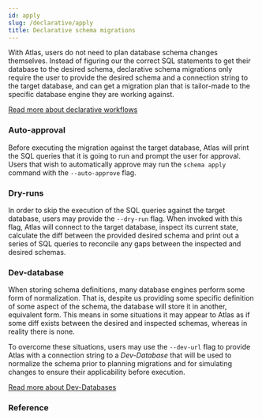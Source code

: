 ```yaml
---
id: apply
slug: /declarative/apply
title: Declarative schema migrations
---
```



With Atlas, users do not need to plan database schema changes themselves. Instead
of figuring our the correct SQL statements to get their database to the desired schema,
declarative schema migrations only require the user to provide the desired schema and
a connection string to the target database, and can get a migration plan that is tailor-made
to the specific database engine they are working against.

[Read more about declarative workflows](/concepts/declarative-vs-versioned)

### Auto-approval
Before executing the migration against the target database, Atlas will print the SQL
queries that it is going to run and prompt the user for approval. Users that wish
to automatically approve may run the `schema apply` command with the `--auto-approve`
flag.

### Dry-runs
In order to skip the execution of the SQL queries against the target database,
users may provide the `--dry-run` flag. When invoked with this flag, Atlas will
connect to the target database, inspect its current state, calculate the diff
between the provided desired schema and print out a series of SQL queries to
reconcile any gaps between the inspected and desired schemas.

### Dev-database
When storing schema definitions, many database engines perform some form of
normalization. That is, despite us providing some specific definition of some
aspect of the schema, the database will store it in another, equivalent form.
This means in some situations it may appear to Atlas as if some diff exists
between the desired and inspected schemas, whereas in reality there is none.

To overcome these situations, users may use the `--dev-url` flag to provide
Atlas with a connection string to a _Dev-Database_
that will be used to normalize the schema prior to planning migrations and
for simulating changes to ensure their applicability before execution.

[Read more about Dev-Databases](/concepts/dev-database)

### Reference

<Help/>